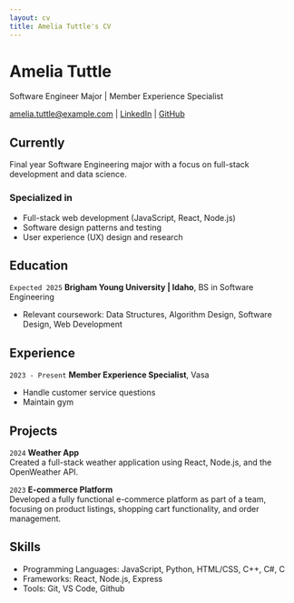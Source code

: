 ```yaml
---
layout: cv
title: Amelia Tuttle's CV
---
```

# Amelia Tuttle
Software Engineer Major | Member Experience Specialist

<div id="webaddress">
<a href="mailto:aetuttle@byui.edu">amelia.tuttle@example.com</a>
| <a href="https://www.linkedin.com/in/amelia-tuttle-1a0185255/">LinkedIn</a>
| <a href="https://github.com/ameliatuttle">GitHub</a>
</div>


## Currently

Final year Software Engineering major with a focus on full-stack development and data science.


### Specialized in

- Full-stack web development (JavaScript, React, Node.js)
- Software design patterns and testing
- User experience (UX) design and research

## Education

`Expected 2025`
__Brigham Young University | Idaho__, BS in Software Engineering

- Relevant coursework: Data Structures, Algorithm Design, Software Design, Web Development

## Experience

`2023 - Present`
__Member Experience Specialist__, Vasa

- Handle customer service questions
- Maintain gym

## Projects

`2024`
__Weather App__  
Created a full-stack weather application using React, Node.js, and the OpenWeather API.

`2023`
__E-commerce Platform__  
Developed a fully functional e-commerce platform as part of a team, focusing on product listings, shopping cart functionality, and order management.

## Skills

- Programming Languages: JavaScript, Python, HTML/CSS, C++, C#, C
- Frameworks: React, Node.js, Express
- Tools: Git, VS Code, Github

<!-- ### Footer

Last updated: December 2024 -->
